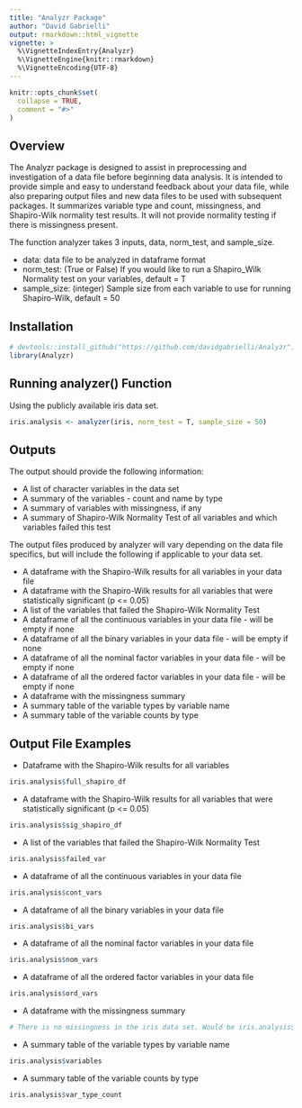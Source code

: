 ```yaml
---
title: "Analyzr Package"
author: "David Gabrielli"
output: rmarkdown::html_vignette
vignette: >
  %\VignetteIndexEntry{Analyzr}
  %\VignetteEngine{knitr::rmarkdown}
  %\VignetteEncoding{UTF-8}
---
```


```r
knitr::opts_chunk$set(
  collapse = TRUE,
  comment = "#>"
)
```

## Overview

The Analyzr package is designed to assist in preprocessing and investigation of a data file before beginning data analysis. It is intended to provide simple and easy to understand feedback about your data file, while also preparing output files and new data files to be used with subsequent packages. It summarizes variable type and count, missingness, and Shapiro-Wilk normality test results. It will not provide normality testing if there is missingness present.

The function analyzer takes 3 inputs, data, norm_test, and sample_size. 

* data: data file to be analyzed in dataframe format
* norm_test: (True or False) If you would like to run a Shapiro_Wilk Normality test on your variables, default = T
* sample_size: (integer) Sample size from each variable to use for running Shapiro-Wilk, default = 50

## Installation
```r

# devtools::install_github("https://github.com/davidgabrielli/Analyzr")
library(Analyzr)

```

## Running analyzer() Function 
Using the publicly available iris data set.

```r

iris.analysis <- analyzer(iris, norm_test = T, sample_size = 50)

```

## Outputs

The output should provide the following information: 

* A list of character variables in the data set
* A summary of the variables - count and name by type
* A summary of variables with missingness, if any
* A summary of Shapiro-Wilk Normality Test of all variables and which variables failed this test

The output files produced by analyzer will vary depending on the data file specifics, but will include the following if applicable to your data set.

* A dataframe with the Shapiro-Wilk results for all variables in your data file
* A dataframe with the Shapiro-Wilk results for all variables that were statistically significant (p <= 0.05)
* A list of the variables that failed the Shapiro-Wilk Normality Test
* A dataframe of all the continuous variables in your data file - will be empty if none
* A dataframe of all the binary variables in your data file - will be empty if none
* A dataframe of all the nominal factor variables in your data file - will be empty if none
* A dataframe of all the ordered factor variables in your data file - will be empty if none
* A dataframe with the missingness summary
* A summary table of the variable types by variable name
* A summary table of the variable counts by type

## Output File Examples

- Dataframe with the Shapiro-Wilk results for all variables
```r
iris.analysis$full_shapiro_df
```

- A dataframe with the Shapiro-Wilk results for all variables that were statistically significant (p <= 0.05)
```r
iris.analysis$sig_shapiro_df
```

- A list of the variables that failed the Shapiro-Wilk Normality Test
```r
iris.analysis$failed_var
```

- A dataframe of all the continuous variables in your data file
```r
iris.analysis$cont_vars
```

- A dataframe of all the binary variables in your data file
```r
iris.analysis$bi_vars
```

- A dataframe of all the nominal factor variables in your data file
```r
iris.analysis$nom_vars
```

- A dataframe of all the ordered factor variables in your data file
```r
iris.analysis$ord_vars
```

- A dataframe with the missingness summary
```r
# There is no missingness in the iris data set. Would be iris.analysis$missin_info if there were.
```

- A summary table of the variable types by variable name
```r
iris.analysis$variables
```

- A summary table of the variable counts by type
```r
iris.analysis$var_type_count
```
